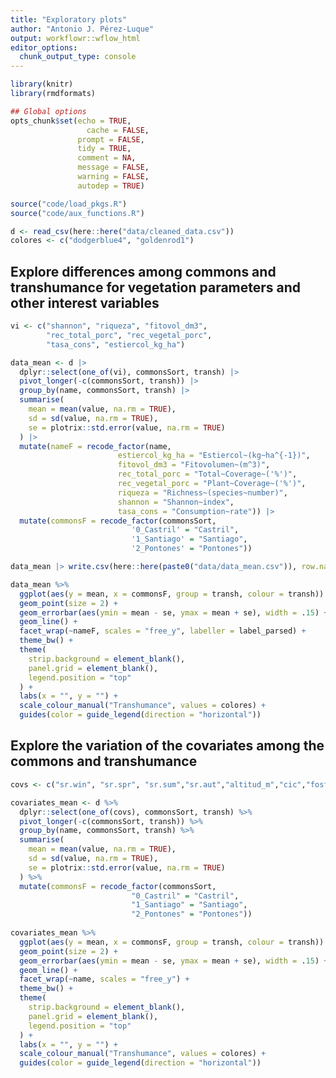 ```yaml
---
title: "Exploratory plots"
author: "Antonio J. Pérez-Luque"
output: workflowr::wflow_html
editor_options:
  chunk_output_type: console
---
```



```r
library(knitr)
library(rmdformats)

## Global options
opts_chunk$set(echo = TRUE,
	             cache = FALSE,
               prompt = FALSE,
               tidy = TRUE,
               comment = NA,
               message = FALSE,
               warning = FALSE,
               autodep = TRUE)
```

```r
source("code/load_pkgs.R")
source("code/aux_functions.R")
```

```r
d <- read_csv(here::here("data/cleaned_data.csv"))
colores <- c("dodgerblue4", "goldenrod1")
```


## Explore differences among commons and transhumance for vegetation parameters and other interest variables 

```r
vi <- c("shannon", "riqueza", "fitovol_dm3", 
        "rec_total_porc", "rec_vegetal_porc",
        "tasa_cons", "estiercol_kg_ha")

data_mean <- d |> 
  dplyr::select(one_of(vi), commonsSort, transh) |>
  pivot_longer(-c(commonsSort, transh)) |> 
  group_by(name, commonsSort, transh) |> 
  summarise(
    mean = mean(value, na.rm = TRUE),
    sd = sd(value, na.rm = TRUE), 
    se = plotrix::std.error(value, na.rm = TRUE)
  ) |>
  mutate(nameF = recode_factor(name, 
                        estiercol_kg_ha = "Estiercol~(kg~ha^{-1})",
                        fitovol_dm3 = "Fitovolumen~(m^3)",
                        rec_total_porc = "Total~Coverage~('%')", 
                        rec_vegetal_porc = "Plant~Coverage~('%')",
                        riqueza = "Richness~(species~number)",
                        shannon = "Shannon~index",
                        tasa_cons = "Consumption~rate")) |> 
  mutate(commonsF = recode_factor(commonsSort, 
                           '0_Castril' = "Castril",
                           '1_Santiago' = "Santiago",
                           '2_Pontones' = "Pontones"))

data_mean |> write.csv(here::here(paste0("data/data_mean.csv")), row.names = FALSE)

data_mean %>% 
  ggplot(aes(y = mean, x = commonsF, group = transh, colour = transh)) + 
  geom_point(size = 2) + 
  geom_errorbar(aes(ymin = mean - se, ymax = mean + se), width = .15) + 
  geom_line() + 
  facet_wrap(~nameF, scales = "free_y", labeller = label_parsed) + 
  theme_bw() + 
  theme(
    strip.background = element_blank(),
    panel.grid = element_blank(),
    legend.position = "top"
  ) +
  labs(x = "", y = "") + 
  scale_colour_manual("Transhumance", values = colores) + 
  guides(color = guide_legend(direction = "horizontal"))
```


## Explore the variation of the covariates among the commons and transhumance 
```r
covs <- c("sr.win", "sr.spr", "sr.sum","sr.aut","altitud_m","cic","fosforo","mo","ph", "potasio","nitrogeno","carbono")      

covariates_mean <- d %>% 
  dplyr::select(one_of(covs), commonsSort, transh) %>% 
  pivot_longer(-c(commonsSort, transh)) %>% 
  group_by(name, commonsSort, transh) %>% 
  summarise(
    mean = mean(value, na.rm = TRUE),
    sd = sd(value, na.rm = TRUE), 
    se = plotrix::std.error(value, na.rm = TRUE)
  ) %>% 
  mutate(commonsF = recode_factor(commonsSort, 
                           "0_Castril" = "Castril",
                           "1_Santiago" = "Santiago",
                           "2_Pontones" = "Pontones"))
    
covariates_mean %>% 
  ggplot(aes(y = mean, x = commonsF, group = transh, colour = transh)) + 
  geom_point(size = 2) + 
  geom_errorbar(aes(ymin = mean - se, ymax = mean + se), width = .15) + 
  geom_line() + 
  facet_wrap(~name, scales = "free_y") + 
  theme_bw() + 
  theme(
    strip.background = element_blank(),
    panel.grid = element_blank(),
    legend.position = "top"
  ) +
  labs(x = "", y = "") + 
  scale_colour_manual("Transhumance", values = colores) + 
  guides(color = guide_legend(direction = "horizontal"))
  
```


